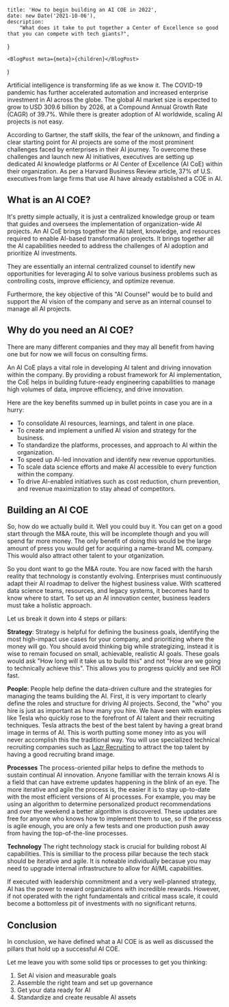 
	title: 'How to begin building an AI COE in 2022',
	date: new Date('2021-10-06'),
	description:
		"What does it take to put together a Center of Excellence so good that you can compete with tech giants?",
}

	<BlogPost meta={meta}>{children}</BlogPost>
)

Artificial intelligence is transforming life as we know it. The COVID-19 pandemic has further accelerated automation and increased enterprise investment in AI across the globe. The global AI market size is expected to grow to USD 309.6 billion by 2026, at a Compound Annual Growth Rate (CAGR) of 39.7%. While there is greater adoption of AI worldwide, scaling AI projects is not easy.

According to Gartner, the staff skills, the fear of the unknown, and finding a clear starting point for AI projects are some of the most prominent challenges faced by enterprises in their AI journey. To overcome these challenges and launch new AI initiatives, executives are setting up dedicated AI knowledge platforms or AI Center of Excellence (AI CoE) within their organization. As per a Harvard Business Review article, 37% of U.S. executives from large firms that use AI have already established a COE in AI.

## What is an AI COE?
It's pretty simple actually, it is just a centralized knowledge group or team that guides and oversees the implementation of organization-wide AI projects.  An AI CoE brings together the AI talent, knowledge, and resources required to enable AI-based transformation projects. It brings together all the AI capabilities needed to address the challenges of AI adoption and prioritize AI investments.

They are essentially an internal centralized counsel to identify new opportunities for leveraging AI to solve various business problems such as controlling costs, improve efficiency, and optimize revenue.

Furthermore, the key objective of this "AI Counsel" would be to build and support the AI vision of the company and serve as an internal counsel to manage all AI projects.

## Why do you need an AI COE?
There are many different companies and they may all benefit from having one but for now we will focus on consulting firms.

An AI CoE plays a vital role in developing AI talent and driving innovation within the company.  By providing a robust framework for AI implementation, the CoE helps in building future-ready engineering capabilities to manage high volumes of data, improve efficiency, and drive innovation. 

Here are the key benefits summed up in bullet points in case you are in a hurry:

- To consolidate AI resources, learnings, and talent in one place.
- To create and implement a unified AI vision and strategy for the business.
- To standardize the platforms, processes, and approach to AI within the organization.
- To speed up AI-led innovation and identify new revenue opportunities.
- To scale data science efforts and make AI accessible to every function within the company.
- To drive AI-enabled initiatives such as cost reduction, churn prevention, and revenue maximization to stay ahead of competitors.

## Building an AI COE
So, how do we actually build it.  Well you could buy it.  You can get on a good start through the M&A route, this will be incomplete though and you will spend far more money.  The only benefit of doing this would be the large amount of press you would get for acquiring a name-brand ML company.  This would also attract other talent to your otganization.

So you dont want to go the M&A route.  You are now faced with the harsh reality that technology is constantly evolving. Enterprises must continuously adapt their AI roadmap to deliver the highest business value. With scattered data science teams, resources, and legacy systems, it becomes hard to know where to start. To set up an AI innovation center, business leaders must take a holistic approach.

Let us break it down into 4 steps or pillars:

**Strategy**: Strategy is helpful for defining the business goals, identifying the most high-impact use cases for your company, and prioritizing where the money will go.  You should avoid thinking big while strategizing, instead it is wise to remain focused on small, achievable, realistic AI goals.  These goals would ask "How long will it take us to build this" and not "How are we going to technically achieve this".  This allows you to progress quickly and see ROI fast.

**People**: People help define the data-driven culture and the strategies for managing the teams building the AI. First, it is very important to clearly define the roles and structure for driving AI projects.  Second, the "who" you hire is just as important as how many you hire.  We have seen with examples like Tesla who quickly rose to the forefront of AI talent and their recruiting techniques.  Tesla attracts the best of the best talent by having a great brand image in terms of AI.  This is worth putting some money into as you will never accomplish this the traditional way.  You will use specialized technical recruiting companies such as [Lazr Recruiting](https://www.lazrrecruiting.com/) to attract the top talent by having a good recruiting brand image.

**Processes** The process-oriented pillar helps to define the methods to sustain continual AI innovation.  Anyone familliar with the terrain knows AI is a field that can have extreme updates happening in the blink of an eye.  The more iterative and agile the process is, the easier it is to stay up-to-date with the most efficient versions of AI processes.  For example, you may be using an algorithm to determine personalized product recommendations and over the weekend a better algorithm is discovered.  These updates are free for anyone who knows how to implement them to use, so if the process is agile enough, you are only a few tests and one production push away from having the top-of-the-line processes.

**Technology** The right technology stack is crucial for building robost AI capabilities.  This is similliar to the process pillar because the tech stack should be iterative and agile.  It is noteable individually becasue you may need to upgrade internal infrastructure to allow for AI/ML capabilities.

If executed with leadership commitment and a very well-planned strategy, AI has the power to reward organizations with incredible rewards. However, if not operated with the right fundamentals and critical mass scale, it could become a bottomless pit of investments with no significant returns.

## Conclusion
In conclusion, we have defined what a AI COE is as well as discussed the pillars that hold up a successful AI COE.  

Let me leave you with some solid tips or processes to get you thinking:

1. Set AI vision and measurable goals 
2. Assemble the right team and set up governance
3. Get your data ready for AI 
4. Standardize and create reusable AI assets

